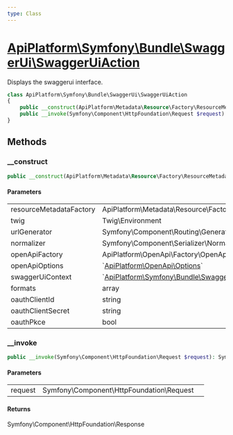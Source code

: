 ```yaml
---
type: Class
---
```


# [ApiPlatform\Symfony\Bundle\SwaggerUi\SwaggerUiAction](/docs/reference/Symfony/Bundle/SwaggerUi/SwaggerUiAction)

Displays the swaggerui interface.


```php
class ApiPlatform\Symfony\Bundle\SwaggerUi\SwaggerUiAction
{
    public __construct(ApiPlatform\Metadata\Resource\Factory\ResourceMetadataCollectionFactoryInterface $resourceMetadataFactory, null|Twig\Environment $twig, Symfony\Component\Routing\Generator\UrlGeneratorInterface $urlGenerator, Symfony\Component\Serializer\Normalizer\NormalizerInterface $normalizer, ApiPlatform\OpenApi\Factory\OpenApiFactoryInterface $openApiFactory, `<a href="/docs/reference/OpenApi/Options">ApiPlatform\OpenApi\Options</a>` $openApiOptions, `<a href="/docs/reference/Symfony/Bundle/SwaggerUi/SwaggerUiContext">ApiPlatform\Symfony\Bundle\SwaggerUi\SwaggerUiContext</a>` $swaggerUiContext, array $formats, null|string $oauthClientId, null|string $oauthClientSecret, bool $oauthPkce)
    public __invoke(Symfony\Component\HttpFoundation\Request $request): Symfony\Component\HttpFoundation\Response
}
```
## Methods

### __construct



```php
public __construct(ApiPlatform\Metadata\Resource\Factory\ResourceMetadataCollectionFactoryInterface $resourceMetadataFactory, null|Twig\Environment $twig, Symfony\Component\Routing\Generator\UrlGeneratorInterface $urlGenerator, Symfony\Component\Serializer\Normalizer\NormalizerInterface $normalizer, ApiPlatform\OpenApi\Factory\OpenApiFactoryInterface $openApiFactory, `<a href="/docs/reference/OpenApi/Options">ApiPlatform\OpenApi\Options</a>` $openApiOptions, `<a href="/docs/reference/Symfony/Bundle/SwaggerUi/SwaggerUiContext">ApiPlatform\Symfony\Bundle\SwaggerUi\SwaggerUiContext</a>` $swaggerUiContext, array $formats, null|string $oauthClientId, null|string $oauthClientSecret, bool $oauthPkce)
```

#### Parameters

<table><tbody>
<tr><td>resourceMetadataFactory</td><td>ApiPlatform\Metadata\Resource\Factory\ResourceMetadataCollectionFactoryInterface</td><td></td></tr><tr><td>twig</td><td>Twig\Environment</td><td></td></tr><tr><td>urlGenerator</td><td>Symfony\Component\Routing\Generator\UrlGeneratorInterface</td><td></td></tr><tr><td>normalizer</td><td>Symfony\Component\Serializer\Normalizer\NormalizerInterface</td><td></td></tr><tr><td>openApiFactory</td><td>ApiPlatform\OpenApi\Factory\OpenApiFactoryInterface</td><td></td></tr><tr><td>openApiOptions</td><td>`<a href="/docs/reference/OpenApi/Options">ApiPlatform\OpenApi\Options</a>`</td><td></td></tr><tr><td>swaggerUiContext</td><td>`<a href="/docs/reference/Symfony/Bundle/SwaggerUi/SwaggerUiContext">ApiPlatform\Symfony\Bundle\SwaggerUi\SwaggerUiContext</a>`</td><td></td></tr><tr><td>formats</td><td>array</td><td></td></tr><tr><td>oauthClientId</td><td>string</td><td></td></tr><tr><td>oauthClientSecret</td><td>string</td><td></td></tr><tr><td>oauthPkce</td><td>bool</td><td></td></tr>
</tbody>
</table>

### __invoke



```php
public __invoke(Symfony\Component\HttpFoundation\Request $request): Symfony\Component\HttpFoundation\Response
```

#### Parameters

<table><tbody>
<tr><td>request</td><td>Symfony\Component\HttpFoundation\Request</td><td></td></tr>
</tbody>
</table>

#### Returns

Symfony\Component\HttpFoundation\Response
